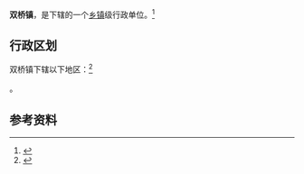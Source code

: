 {{中国乡级行政区|61/09/24/108/000}}

'''双桥镇'''，是{{PRC admin/fullname|61/09/24/108/000|3}}下辖的一个[[乡镇|乡镇]]级行政单位。<ref>{{PRC admin/ref sgc|{{PRC admin/parent|61/09/24/108/000}}}}</ref>

== 行政区划 ==

双桥镇下辖以下地区：<ref>{{PRC admin/ref sgc|61/09/24/108/000}}</ref>

{{PRC admin/children|61/09/24/108/000}}。

== 参考资料 ==

{{reflist}}

{{行政区划小作品}}
{{PRC admin/navcat|61/09/24/108/000}}
